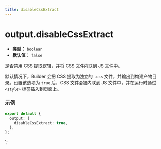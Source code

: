 ```yaml
---
title: disableCssExtract
---
```


# output.disableCssExtract

- **类型：** `boolean`
- **默认值：** `false`

是否禁用 CSS 提取逻辑，并将 CSS 文件内联到 JS 文件中。

默认情况下，Builder 会把 CSS 提取为独立的 `.css` 文件，并输出到构建产物目录。设置该选项为 `true` 后，CSS 文件会被内联到 JS 文件中，并在运行时通过 `<style>` 标签插入到页面上。

### 示例

```ts
export default {
  output: {
    disableCssExtract: true,
  },
};
```
';
